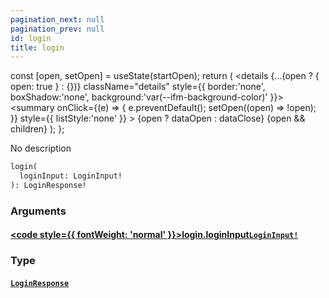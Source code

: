 ```yaml
---
pagination_next: null
pagination_prev: null
id: login
title: login
---
```









  const [open, setOpen] = useState(startOpen);
  return (
    <details {...(open ? { open: true } : {})} className="details" style={{ border:'none', boxShadow:'none', background:'var(--ifm-background-color)' }}>
      <summary
        onClick={(e) => {
          e.preventDefault();
          setOpen((open) => !open);
        }}
        style={{ listStyle:'none' }}
      >
      {open ? dataOpen : dataClose}
      </summary>
      {open && children}
    </details>
  );
};








No description


```graphql
login(
  loginInput: LoginInput!
): LoginResponse!
```




### Arguments

#### [<code style={{ fontWeight: 'normal' }}>login.<b>loginInput</b></code>](#)<Bullet />[`LoginInput!`](/types/inputs/login-input.mdx) <Badge class="badge badge--secondary" text="non-null"/> <Badge class="badge badge--secondary" text="input"/> 



### Type

#### [`LoginResponse`](/types/objects/login-response.mdx) <Badge class="badge badge--secondary" text="object"/> 







